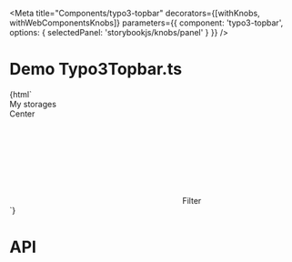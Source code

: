 
<Meta
  title="Components/typo3-topbar"
  decorators={[withKnobs, withWebComponentsKnobs]}
  parameters={{ component: 'typo3-topbar', options: { selectedPanel: 'storybookjs/knobs/panel' } }}
  />

# Demo Typo3Topbar.ts

<Preview>
    <Story name="Topbar" height="220px">
    {html`
      <typo3-topbar>
        <div slot="left">
            My storages
            <svg width="14" height="14" xmlns="http://www.w3.org/2000/svg">
                <use xlink:href="node_modules/@typo3/icons/dist/sprites/actions.svg#actions-refresh"></use>
            </svg>
        </div>
        <div slot="center">Center</div>
        <div slot="right">
            <typo3-button>
                <svg slot="icon" xmlns="http://www.w3.org/2000/svg">
                    <use xlink:href="node_modules/@typo3/icons/dist/sprites/actions.svg#actions-filter"></use>
                </svg>
                Filter
            </typo3-button>
        </div>
       </typo3-topbar>
    `}
    </Story>
</Preview>

# API

<Props of="typo3-topbar" />
